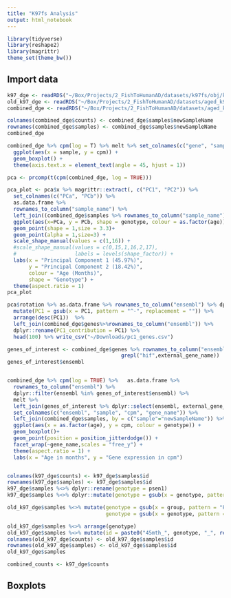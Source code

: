 ```yaml
---
title: "K97fs Analysis"
output: html_notebook
---
```


```r
library(tidyverse)
library(reshape2)
library(magrittr)
theme_set(theme_bw())
```


## Import data

```r
k97_dge <- readRDS("~/Box/Projects/2_FishToHumanAD/datasets/k97fs/obj/k97fs_dge.rds")
old_k97_dge <- readRDS("~/Box/Projects/2_FishToHumanAD/datasets/aged_k97fs/obj/oldk97_dge.rds")
combined_dge <- readRDS("~/Box/Projects/2_FishToHumanAD/datasets/aged_k97fs/combinedDGE.rds")

```

```r
colnames(combined_dge$counts) <- combined_dge$samples$newSampleName
rownames(combined_dge$samples) <- combined_dge$samples$newSampleName
combined_dge

combined_dge %>% cpm(log = T) %>% melt %>% set_colnames(c("gene", "sample", "cpm")) %>%
  ggplot(aes(x = sample, y = cpm)) +
  geom_boxplot() +
  theme(axis.text.x = element_text(angle = 45, hjust = 1))


```

```r
pca <- prcomp(t(cpm(combined_dge, log = TRUE)))

pca_plot <- pca$x %>% magrittr::extract(, c("PC1", "PC2")) %>%
  set_colnames(c("PCa", "PCb")) %>%
  as.data.frame %>%
  rownames_to_column("sample_name") %>%
  left_join((combined_dge$samples %>% rownames_to_column("sample_name")), by="sample_name") %>%
  ggplot(aes(x=PCa, y = PCb, shape = genotype, colour = as.factor(age))) +
  geom_point(shape = 1,size = 3.3)+
  geom_point(alpha = 1,size=3) + 
  scale_shape_manual(values = c(1,16)) + 
  #scale_shape_manual(values = c(0,15,1,16,2,17),
  #                   labels = levels(shape_factor)) +
  labs(x = "Principal Component 1 (45.97%)", 
       y = "Principal Component 2 (18.42%)",
       colour = "Age (Months)", 
       shape = "Genotype") +
  theme(aspect.ratio = 1)
pca_plot


```

```r
pca$rotation %>% as.data.frame %>% rownames_to_column("ensembl") %>% dplyr::select(ensembl, PC1) %>%
  mutate(PC1 = gsub(x = PC1, pattern = "^-", replacement = "")) %>%
  arrange(desc(PC1))  %>%
  left_join(combined_dge$genes%>%rownames_to_column("ensembl")) %>%
  dplyr::rename(PC1_contribution = PC1) %>%
  head(100) %>% write_csv("~/Downloads/pc1_genes.csv")
```


```r
genes_of_interest <- combined_dge$genes %>% rownames_to_column("ensembl") %>% dplyr::filter(external_gene_name %in% c("psen1", "psen2") |
                                     grepl("hif",external_gene_name))
genes_of_interest$ensembl


combined_dge %>% cpm(log = TRUE) %>%   as.data.frame %>%
  rownames_to_column("ensembl") %>% 
  dplyr::filter(ensembl %in% genes_of_interest$ensembl) %>%
  melt %>%
  left_join(genes_of_interest %>% dplyr::select(ensembl, external_gene_name)) %>%
  set_colnames(c("ensembl", "sample", "cpm", "gene_name")) %>%
  left_join(combined_dge$samples, by = c("sample"="newSampleName")) %>% 
  ggplot(aes(x = as.factor(age), y = cpm, colour = genotype)) + 
  geom_boxplot()+
  geom_point(position = position_jitterdodge()) +
  facet_wrap(~gene_name,scales = "free_y") +
  theme(aspect.ratio = 1) +
  labs(x = "Age in months", y = "Gene expression in cpm")
```



```r

```



```r
colnames(k97_dge$counts) <- k97_dge$samples$id
rownames(k97_dge$samples) <- k97_dge$samples$id
k97_dge$samples %<>% dplyr::rename(genotype = psen1)
k97_dge$samples %<>% dplyr::mutate(genotype = gsub(x = genotype, pattern = "K97Gfs", replacement = "K97fs"))

```

```r
old_k97_dge$samples %<>% mutate(genotype = gsub(x = group, pattern = "P", replacement = "NM"),
                                genotype = gsub(x = genotype, pattern = "K", replacement = "K97"))

old_k97_dge$samples %<>% arrange(genotype)
old_k97_dge$samples %<>% mutate(id = paste0("45mth_", genotype, "_", rep(1:6,2)))
colnames(old_k97_dge$counts) <- old_k97_dge$samples$id
rownames(old_k97_dge$samples) <- old_k97_dge$samples$id
old_k97_dge$samples
```

```r
combined_counts <- k97_dge$counts
```


## Boxplots

```r

```

